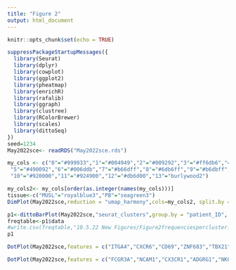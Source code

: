 ```yaml
---
title: "Figure 2"
output: html_document
---
```


```r
knitr::opts_chunk$set(echo = TRUE)
```

```r
suppressPackageStartupMessages({
  library(Seurat)
  library(dplyr)
  library(cowplot)
  library(ggplot2)
  library(pheatmap)
  library(enrichR)
  library(rafalib)
  library(ggraph)
  library(clustree)
  library(RColorBrewer)
  library(scales)
  library(dittoSeq)
})
seed=1234
May2022sce<- readRDS("May2022sce.rds")
```

```r
my_cols <- c("0"="#999933","1"="#004949","2"="#009292","3"="#ff6db6","4"="#ffb6db",
 "5"="#490092","6"="#006ddb","7"="#b66dff","8"="#6db6ff","9"="#b6dbff",
 "10"="#920000","11"="#924900","12"="#db6d00","13"="burlywood2")

my_cols2<- my_cols[order(as.integer(names(my_cols)))]
tissue<-c("MUSL"="royalblue3","PB"="seagreen3")
DimPlot(May2022sce,reduction = "umap_harmony",cols=my_cols2, split.by = "patient_ID")
```

```r
p1<-dittoBarPlot(May2022sce,"seurat_clusters",group.by = "patient_ID", split.by = "tissue",data.out = TRUE,color.panel =my_cols2 )
freqtable<-p1$data
#write.csv(freqtable,"10.5.22 New Figures/Figure2frequenciespercluster.csv")
p1
```

```r
DotPlot(May2022sce,features = c("ITGA4","CXCR6","CD69","ZNF683","TBX21","EOMES","TOX","BCL6","PRDM1","RUNX3","FOXP3","PDCD1","LAG3","ADGRG1","CX3CR1","TIGIT","ICOS","TNFRSF9","S1PR1","S1PR2","S1PR4","S1PR5","XCL1","DUSP6"),cols = c("white","darkgreen"))+theme(axis.text.x = element_text(angle = 45,hjust=1))

DotPlot(May2022sce,features = c("FCGR3A","NCAM1","CX3CR1","ADGRG1","NKG7","KLRB1","KLRD1","KLRF1","KLRC1","PRF1","GZMB","GZMA","GZMH","GZMK","IFNG","CXCL13","ZNF683","EOMES","TBX21"),cols = c("white","darkgreen"))+theme(axis.text.x = element_text(angle = 45,hjust=1))

```


